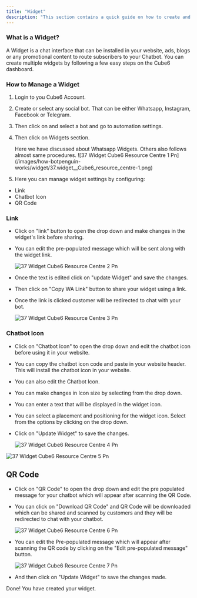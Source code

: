 ```yaml
---
title: "Widget"
description: "This section contains a quick guide on how to create and install a chatbot Widget."
---
```


### **What is a Widget?**

A Widget is a chat interface that can be installed in your website, ads, blogs or any promotional content to route subscribers to your Chatbot. You can create multiple widgets by following a few easy steps on the  Cube6 dashboard.

### **How to Manage a Widget**

1. Login to you  Cube6 Account.
2. Create or select any social bot. That can be either Whatsapp, Instagram, Facebook or Telegram.
3. Then click on and select a bot and go to automation settings.
4. Then click on Widgets section.

   <Check>
     Here we have discussed about Whatsapp Widgets. Others also follows almost same procedures.
   </Check>
   ![37 Widget Cube6 Resource Centre 1 Pn](/images/how-botpenguin-works/widget/37.widget__Cube6_resource_centre-1.png)
5. Here you can manage widget settings by configuring:

- Link
- Chatbot Icon
- QR Code

### **Link**

- Click on "link" button to open the drop down and make changes in the widget's link before sharing.
- You can edit the pre-populated message which will be sent along with the widget link.

  ![37 Widget Cube6 Resource Centre 2 Pn](/images/how-botpenguin-works/widget/37.widget__Cube6_resource_centre-2.png)
- Once the text is edited click on "update Widget" and save the changes.
- Then click on "Copy WA Link" button to share your widget using a link.
- Once the link is clicked customer will be redirected to chat with your bot.

  ![37 Widget Cube6 Resource Centre 3 Pn](/images/how-botpenguin-works/widget/37.widget__Cube6_resource_centre-3.png)

### **Chatbot Icon**

- Click on "Chatbot Icon" to open the drop down and edit the chatbot icon before using it in your website.
- You can copy the chatbot icon code and paste in your website header. This will install the chatbot icon in your website.
- You can also edit the Chatbot Icon.
- You can make changes in Icon size by selecting from the drop down.
- You can enter a text that will be displayed in the widget icon.
- You can select a placement and positioning for the widget icon. Select from the options by clicking on the drop down.
- Click on "Update Widget" to save the changes.

  ![37 Widget Cube6 Resource Centre 4 Pn](/images/how-botpenguin-works/widget/37.widget__Cube6_resource_centre-4.png)

![37 Widget Cube6 Resource Centre 5 Pn](/images/how-botpenguin-works/widget/37.widget__Cube6_resource_centre-5.png)

## **QR Code**

- Click on "QR Code" to open the drop down and edit the pre populated message for your chatbot which will appear after scanning the QR Code.
- You can click on "Download QR Code" and QR Code will be downloaded which can be shared and scanned by customers and they will be redirected to chat with your chatbot.

  ![37 Widget Cube6 Resource Centre 6 Pn](/images/how-botpenguin-works/widget/37.widget__Cube6_resource_centre-6.png)
- You can edit the Pre-populated message which will appear after scanning the QR code by clicking on the "Edit pre-populated message" button.

  ![37 Widget Cube6 Resource Centre 7 Pn](/images/how-botpenguin-works/widget/37.widget__Cube6_resource_centre-7.png)
- And then click on "Update Widget" to save the changes made.

Done\! You have created your widget.